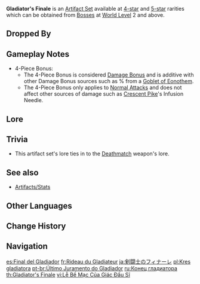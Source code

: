 {{Artifact Set Infobox
|id        = 401
|flower    = Gladiator's Nostalgia
|plume     = Gladiator's Destiny
|sands     = Gladiator's Longing
|goblet    = Gladiator's Intoxication
|circlet   = Gladiator's Triumphus
|2pcBonus  = [[ATK]] +18%.
|4pcBonus  = If the wielder of this artifact set uses a [[Sword]], [[Claymore]] or [[Polearm]], increases their [[Normal Attack]] DMG by 35%.
|source4.1 = Dropped by [[Weekly Bosses]] at World Level 2+
|source4.2 = Dropped by [[Normal Bosses]] at World Level 3+
|source4.3 = [[Domain Reliquary: Tier II]]
|source5.1 = Dropped by [[Weekly Bosses]] at World Level 3+
|source5.2 = Dropped by [[Normal Bosses]] at World Level 5+
|source5.3 = [[Domain Reliquary: Tier I]]
|source5.4 = [[Artifact Strongbox]]
|eff_att1  = ATK Increase
|eff_att2  = Normal Attack DMG Increase
|eff_att3  = Sword Bonus
|eff_att4  = Claymore Bonus
|eff_att5  = Polearm Bonus
|eff_att6  = Other DMG Bonus
}}
'''Gladiator's Finale''' is an [[Artifact Set]] available at [[:Category:4-Star Artifacts|4-star]] and [[:Category:5-Star Artifacts|5-star]] rarities which can be obtained from [[Bosses]] at [[World Level]] 2 and above.

==Dropped By==
{{Dropped By|boss=all|weekly=all}}

==Gameplay Notes==
*4-Piece Bonus:
**The 4-Piece Bonus is considered [[Damage Bonus]] and is additive with other Damage Bonus sources such as {{Color|Black|Elemental DMG Bonus}}% from a [[Goblet of Eonothem]].
**The 4-Piece Bonus only applies to [[Normal Attack]]s and does not affect other sources of damage such as [[Crescent Pike]]'s Infusion Needle.

==Lore==
{{ArtifactLore}}

==Trivia==
* This artifact set's lore ties in to the [[Deathmatch]] weapon's lore.

==See also==
*[[Artifacts/Stats]]

==Other Languages==
{{Other Languages
|en      = Gladiator's Finale
|zhs     = 角斗士的终幕礼
|zhs_rm  = Jiǎodòushì de Zhōngmùlǐ
|zht     = 角鬥士的終幕禮
|zht_rm  = Jiǎodòushì de Zhōngmùlǐ
|zh_tl   = Gladiator's Finale
|ja      = 剣闘士のフィナーレ
|ja_rm   = Kentoushi no Finaale
|ja_tl   = Gladiator's Finale
|ko      = 검투사의 피날레
|ko_rm   = Geomtusa-ui Pinalle
|ko_tl   = Gladiator's Finale
|es      = Final del Gladiador
|es_tl   = Gladiator's Finale
|fr      = Rideau du Gladiateur
|fr_tl   = Gladiator's (Final) Curtain
|ru      = Конец гладиатора
|ru_tl   = Gladiator's End
|th      = Gladiator's Finale
|vi      = Lễ Bế Mạc Của Giác Đấu Sĩ
|vi_tl   = Gladiator's Ending Ceremony
|de      = Verbeugung des Gladiators
|de_tl   = Curtsy of the Gladiator
|id      = Gladiator's Finale
|pt      = Último Juramento do Gladiador
|pt_tl   = Last Oath of the Gladiator
|tr      = Gladyatörün Son Yemini
|tr_tl   = 
|it      = Ultimo atto del gladiatore
|it_tl   = Gladiator's Last Act
}}

==Change History==
{{Change History|1.0}}

==Navigation==
{{Artifact Navbox}}

[[es:Final del Gladiador]]
[[fr:Rideau du Gladiateur]]
[[ja:剣闘士のフィナーレ]]
[[pl:Kres gladiatora]]
[[pt-br:Último Juramento do Gladiador]]
[[ru:Конец гладиатора]]
[[th:Gladiator's Finale]]
[[vi:Lễ Bế Mạc Của Giác Đấu Sĩ]]